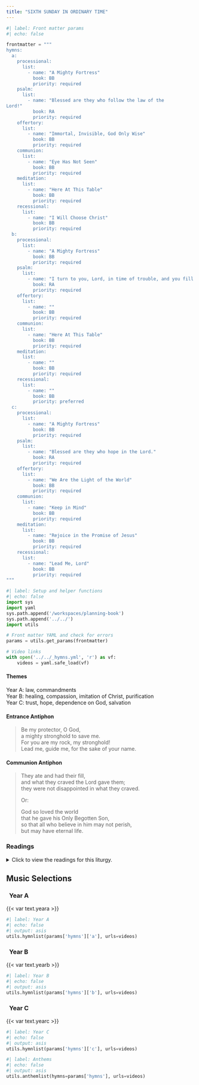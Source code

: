 ```yaml
---
title: "SIXTH SUNDAY IN ORDINARY TIME"
---
```


```python
#| label: Front matter params
#| echo: false

frontmatter = """
hymns:
  a:
    processional:
      list:
        - name: "A Mighty Fortress"
          book: BB
          priority: required
    psalm:
      list:
        - name: "Blessed are they who follow the law of the
Lord!"
          book: RA
          priority: required
    offertory:
      list:
        - name: "Immortal, Invisible, God Only Wise"
          book: BB
          priority: required
    communion:
      list:
        - name: "Eye Has Not Seen"
          book: BB
          priority: required
    meditation:
      list:
        - name: "Here At This Table"
          book: BB
          priority: required
    recessional:
      list:
        - name: "I Will Choose Christ"
          book: BB
          priority: required
  b:
    processional:
      list:
        - name: "A Mighty Fortress"
          book: BB
          priority: required
    psalm:
      list:
        - name: "I turn to you, Lord, in time of trouble, and you fill me with the joy of salvation."
          book: RA
          priority: required
    offertory:
      list:
        - name: ""
          book: BB
          priority: required
    communion:
      list:
        - name: "Here At This Table"
          book: BB
          priority: required
    meditation:
      list:
        - name: ""
          book: BB
          priority: required
    recessional:
      list:
        - name: ""
          book: BB
          priority: preferred
  c:
    processional:
      list:
        - name: "A Mighty Fortress"
          book: BB
          priority: required
    psalm:
      list:
        - name: "Blessed are they who hope in the Lord."
          book: RA
          priority: required
    offertory:
      list:
        - name: "We Are the Light of the World"
          book: BB
          priority: required
    communion:
      list:
        - name: "Keep in Mind"
          book: BB
          priority: required
    meditation:
      list:
        - name: "Rejoice in the Promise of Jesus"
          book: BB
          priority: required
    recessional:
      list:
        - name: "Lead Me, Lord"
          book: BB
          priority: required
"""
```

```python
#| label: Setup and helper functions
#| echo: false
import sys
import yaml
sys.path.append('/workspaces/planning-book')
sys.path.append('../../')
import utils

# Front matter YAML and check for errors
params = utils.get_params(frontmatter)

# Video links
with open('../../_hymns.yml', 'r') as vf:
    videos = yaml.safe_load(vf)
```

:::  {.red}
#### **Themes**
:::

[Year A:]{.red} law, commandments  
[Year B:]{.red} healing, compassion, imitation of Christ, purification  
[Year C:]{.red} trust, hope, dependence on God, salvation

:::  {.red}
#### **Entrance Antiphon**
:::

> Be my protector, O God,  
> a mighty stronghold to save me.  
> For you are my rock, my stronghold!  
> Lead me, guide me, for the sake of your name.  

:::  {.red}
#### **Communion Antiphon**
:::

> They ate and had their fill,  
> and what they craved the Lord gave them;  
> they were not disappointed in what they craved.  
> 
> [Or:]{.red}
> 
> God so loved the world  
> that he gave his Only Begotten Son,  
> so that all who believe in him may not perish,  
> but may have eternal life.  

:::: {.content-visible when-format="html"}
::: {.red}
### Readings
:::

<details>
  <summary>Click to view the readings for this liturgy.</summary>

::: {.red}
### &nbsp; Year A

#### First Reading [Sirach 15:15-20]{style="float:right" .small}
:::

If you choose you can keep the commandments, they will save you;  
if you trust in God, you too shall live;  
he has set before you fire and water  
to whichever you choose, stretch forth your hand.  
Before man are life and death, good and evil,  
whichever he chooses shall be given him.  
Immense is the wisdom of the Lord;  
he is mighty in power, and all-seeing.  
The eyes of God are on those who fear him;  
he understands man's every deed.  
No one does he command to act unjustly,  
to none does he give license to sin.  

***

::: {.red}
#### Responsorial Psalm [Psalm 119:1-2, 4-5, 17-18, 33-34]{style="float:right" .small}
:::

**[℟.]{.red}** **Blessed are they who follow the law of the Lord!**  

Blessed are they whose way is blameless,  
who walk in the law of the LORD.  
Blessed are they who observe his decrees,  
who seek him with all their heart. **[℟.]{.red}**  

You have commanded that your precepts  
be diligently kept.  
Oh, that I might be firm in the ways  
of keeping your statutes! **[℟.]{.red}**  

Be good to your servant, that I may live  
and keep your words.  
Open my eyes, that I may consider  
the wonders of your law. **[℟.]{.red}**  

Instruct me, O LORD, in the way of your statutes,  
that I may exactly observe them.  
Give me discernment, that I may observe your law  
and keep it with all my heart. **[℟.]{.red}**  

***

::: {.red}
#### Second Reading [1 Corinthians 2:6-10]{style="float:right" .small}
:::

Brothers and sisters:  
We speak a wisdom to those who are mature,  
not a wisdom of this age,  
nor of the rulers of this age who are passing away.  
Rather, we speak God's wisdom, mysterious, hidden,  
which God predetermined before the ages for our glory,  
and which none of the rulers of this age knew;  
for, if they had known it,  
they would not have crucified the Lord of glory.  
But as it is written:  
*What eye has not seen, and ear has not heard,*  
*and what has not entered the human heart,*  
*what God has prepared for those who love him,*  
this God has revealed to us through the Spirit.

For the Spirit scrutinizes everything, even the depths of God.

***

::: {.red}
#### Alleluia [cf. Matthew 11:25]{style="float:right" .small}
:::

**[℟.]{.red}** **Alleluia, alleluia.**  
Blessed are you, Father, Lord of heaven and earth;  
you have revealed to little ones the mysteries of the kingdom. **[℟.]{.red}**

***

::: {.red}
#### Gospel [Matthew 5:17-37 or Matthew 5:20-22a, 27-28, 33-34a, 37]{style="float:right" .small}
:::

Jesus said to his disciples:  
"Do not think that I have come to abolish the law or the prophets.  
I have come not to abolish but to fulfill.  
Amen, I say to you, until heaven and earth pass away,  
not the smallest letter or the smallest part of a letter  
will pass from the law,  
until all things have taken place.  
Therefore, whoever breaks one of the least of these commandments  
and teaches others to do so  
will be called least in the kingdom of heaven.  
But whoever obeys and teaches these commandments  
will be called greatest in the kingdom of heaven.  
I tell you, unless your righteousness surpasses  
that of the scribes and Pharisees,  
you will not enter the kingdom of heaven.  

"You have heard that it was said to your ancestors,  
*You shall not kill; and whoever kills will be liable to judgment.*  
But I say to you,  
whoever is angry with his brother  
will be liable to judgment;  
and whoever says to his brother, 'Raqa,'  
will be answerable to the Sanhedrin;  
and whoever says, 'You fool,'  
will be liable to fiery Gehenna.  
Therefore, if you bring your gift to the altar,  
and there recall that your brother  
has anything against you,  
leave your gift there at the altar,  
go first and be reconciled with your brother,  
and then come and offer your gift.  
Settle with your opponent quickly while on the way to court.  
Otherwise your opponent will hand you over to the judge,  
and the judge will hand you over to the guard,  
and you will be thrown into prison.  
Amen, I say to you,  
you will not be released until you have paid the last penny.

"You have heard that it was said,  
*You shall not commit adultery.*  
But I say to you,  
everyone who looks at a woman with lust  
has already committed adultery with her in his heart.  
If your right eye causes you to sin,  
tear it out and throw it away.  
It is better for you to lose one of your members  
than to have your whole body thrown into Gehenna.  
And if your right hand causes you to sin,  
cut it off and throw it away.  
It is better for you to lose one of your members  
than to have your whole body go into Gehenna.

"It was also said,  
*Whoever divorces his wife must give her a bill of divorce.*  
But I say to you,  
whoever divorces his wife -  unless the marriage is unlawful -  
causes her to commit adultery,  
and whoever marries a divorced woman commits adultery.  

"Again you have heard that it was said to your ancestors,  
*Do not take a false oath,*  
*but make good to the Lord all that you vow.*  
But I say to you, do not swear at all;  
not by heaven, for it is God's throne;  
nor by the earth, for it is his footstool;  
nor by Jerusalem, for it is the city of the great King.  
Do not swear by your head,  
for you cannot make a single hair white or black.  
Let your 'Yes' mean 'Yes,' and your 'No' mean 'No.'  
Anything more is from the evil one."  

[Or:]{.red}

Jesus said to his disciples:  
"I tell you, unless your righteousness surpasses  
that of the scribes and Pharisees,  
you will not enter the kingdom of heaven.

"You have heard that it was said to your ancestors,  
*You shall not kill; and whoever kills will be liable to judgment.*  
But I say to you,  
whoever is angry with his brother  
will be liable to judgment.

"You have heard that it was said,  
*You shall not commit adultery.*  
But I say to you,  
everyone who looks at a woman with lust  
has already committed adultery with her in his heart.  

"Again you have heard that it was said to your ancestors,  
*Do not take a false oath,*  
*but make good to the Lord all that you vow.*  
But I say to you, do not swear at all.  
Let your 'Yes' mean 'Yes,'and your 'No' mean 'No.'  
Anything more is from the evil one."

::: {.centered}
{{< var symbols.cross >}} &nbsp; {{< var symbols.cross >}} &nbsp; {{< var symbols.cross >}}
:::

::: {.red}
### &nbsp; Year B

#### First Reading [Leviticus 13:1-2, 44-46]{style="float:right" .small}
:::

The LORD said to Moses and Aaron,  
“If someone has on his skin a scab or pustule or blotch. 
which appears to be the sore of leprosy,  
he shall be brought to Aaron, the priest,  
or to one of the priests among his descendants.  
If the man is leprous and unclean,  
the priest shall declare him unclean  
by reason of the sore on his head.

“The one who bears the sore of leprosy  
shall keep his garments rent and his head bare,  
and shall muffle his beard;  
he shall cry out, ‘Unclean, unclean!’  
As long as the sore is on him he shall declare himself unclean,  
since he is in fact unclean.  
He shall dwell apart, making his abode outside the camp.”

***

::: {.red}
#### Responsorial Psalm [Psalm 32:1-2, 5, 11]{style="float:right" .small}
:::

**[℟.]{.red}** **I turn to you, Lord, in time of trouble, and you fill me with the joy of salvation.**  

Blessed is he whose fault is taken away,  
&emsp; whose sin is covered.  
Blessed the man to whom the LORD imputes not guilt,  
&emsp; in whose spirit there is no guile. **[℟.]{.red}**  

Then I acknowledged my sin to you,  
&emsp; my guilt I covered not.  
I said, “I confess my faults to the LORD,”  
&emsp; and you took away the guilt of my sin. **[℟.]{.red}**  

Be glad in the LORD and rejoice, you just;  
&emsp; exult, all you upright of heart. **[℟.]{.red}**  

***

::: {.red}
#### Second Reading [1 Corinthians 10:31—11:1]{style="float:right" .small}
:::

Brothers and sisters,  
Whether you eat or drink, or whatever you do,  
do everything for the glory of God.  
Avoid giving offense, whether to the Jews or Greeks or  
the church of God,  
just as I try to please everyone in every way,  
not seeking my own benefit but that of the many,  
that they may be saved.  
Be imitators of me, as I am of Christ.

***

::: {.red}
#### Alleluia [Luke 7:16]{style="float:right" .small}
:::

**[℟.]{.red}** **Alleluia, alleluia.**  
A great prophet has arisen in our midst,  
God has visited his people. **[℟.]{.red}**  

***

::: {.red}
#### Gospel [Mark 1:40-45]{style="float:right" .small}
:::

A leper came to Jesus and kneeling down begged him and said,  
“If you wish, you can make me clean.”  
Moved with pity, he stretched out his hand,  
touched him, and said to him,  
“I do will it. Be made clean.”  
The leprosy left him immediately, and he was made clean.  
Then, warning him sternly, he dismissed him at once. 

He said to him, “See that you tell no one anything,  
but go, show yourself to the priest  
and offer for your cleansing what Moses prescribed;  
that will be proof for them.”

The man went away and began to publicize the whole matter.  
He spread the report abroad  
so that it was impossible for Jesus to enter a town openly.  
He remained outside in deserted places,  
and people kept coming to him from everywhere.

::: {.centered}
{{< var symbols.cross >}} &nbsp; {{< var symbols.cross >}} &nbsp; {{< var symbols.cross >}}
:::

::: {.red}
### &nbsp; Year C

#### First Reading [Jeremiah 17:5-8]{style="float:right" .small}
:::

Thus says the LORD:  
&emsp; Cursed is the one who trusts in human beings,  
&emsp; &emsp; who seeks his strength in flesh,  
&emsp; &emsp; whose heart turns away from the LORD.  
&emsp; He is like a barren bush in the desert  
&emsp; &emsp; that enjoys no change of season,  
&emsp; but stands in a lava waste,  
&emsp; &emsp; a salt and empty earth.  
&emsp; Blessed is the one who trusts in the LORD,  
&emsp; &emsp; whose hope is the LORD.  
&emsp; He is like a tree planted beside the waters  
&emsp; &emsp; that stretches out its roots to the stream:  
&emsp; it fears not the heat when it comes;  
&emsp; &emsp; its leaves stay green;  
&emsp; in the year of drought it shows no distress,  
&emsp; &emsp; but still bears fruit.  

***

::: {.red}
#### Responsorial Psalm [Psalm 1:1-2, 3, 4, 6]{style="float:right" .small}
:::

**[℟.]{.red}** **Blessed are they who hope in the Lord.**  

Blessed the man who follows not  
&emsp; the counsel of the wicked,  
nor walks in the way of sinners,  
&emsp; nor sits in the company of the insolent,  
but delights in the law of the LORD  
&emsp; and meditates on his law day and night. **[℟.]{.red}**  

He is like a tree  
&emsp; planted near running water,  
that yields its fruit in due season,  
&emsp; and whose leaves never fade.  
Whatever he does, prospers. **[℟.]{.red}**  

Not so the wicked, not so;  
&emsp; they are like chaff which the wind drives away.  
For the LORD watches over the way of the just,  
&emsp; but the way of the wicked vanishes. **[℟.]{.red}**  

***

::: {.red}
#### Second Reading [1 Corinthians 15:12, 16-20]{style="float:right" .small}
:::

Brothers and sisters:  
If Christ is preached as raised from the dead,  
how can some among you say there is no resurrection of the dead?  
If the dead are not raised, neither has Christ been raised,  
and if Christ has not been raised, your faith is vain;  
you are still in your sins.  
Then those who have fallen asleep in Christ have perished.  
If for this life only we have hoped in Christ,  
we are the most pitiable people of all.  

But now Christ has been raised from the dead,  
the firstfruits of those who have fallen asleep.

***

::: {.red}
#### Alleluia [Luke 6:23ab]{style="float:right" .small}
:::

**[℟.]{.red}** **Alleluia, alleluia.**  
Rejoice and be glad;  
your reward will be great in heaven. **[℟.]{.red}** 

***

::: {.red}
#### Gospel [Luke 6:17, 20-26]{style="float:right" .small}
:::

Jesus came down with the Twelve  
and stood on a stretch of level ground  
with a great crowd of his disciples  
and a large number of the people  
from all Judea and Jerusalem  
and the coastal region of Tyre and Sidon.  
And raising his eyes toward his disciples he said:  
&emsp; “Blessed are you who are poor,  
&emsp; &emsp; for the kingdom of God is yours.  
&emsp; Blessed are you who are now hungry,  
&emsp; &emsp; for you will be satisfied.  
&emsp; Blessed are you who are now weeping,  
&emsp; &emsp; for you will laugh.  
&emsp; Blessed are you when people hate you,  
&emsp; &emsp; and when they exclude and insult you,  
&emsp; &emsp; and denounce your name as evil  
&emsp; &emsp; on account of the Son of Man.  
Rejoice and leap for joy on that day!  
Behold, your reward will be great in heaven.  
For their ancestors treated the prophets in the same way.  
&emsp; But woe to you who are rich,  
&emsp; &emsp; for you have received your consolation.  
&emsp; Woe to you who are filled now,  
&emsp; &emsp; for you will be hungry.  
&emsp; Woe to you who laugh now,  
&emsp; &emsp; for you will grieve and weep.  
&emsp; Woe to you when all speak well of you,  
&emsp; &emsp; for their ancestors treated the false prophets in this way.”

::: {.centered}
{{< var symbols.cross >}} &nbsp; {{< var symbols.cross >}} &nbsp; {{< var symbols.cross >}}
:::

</details>
::::

::: {.red}
## Music Selections
:::

::: {.titlered}
### &nbsp; Year A
:::
{{< var text.yeara >}}

```python
#| label: Year A
#| echo: false
#| output: asis
utils.hymnlist(params['hymns']['a'], urls=videos)
```

::: {.titlered}
### &nbsp; Year B
:::
{{< var text.yearb >}}

```python
#| label: Year B
#| echo: false
#| output: asis
utils.hymnlist(params['hymns']['b'], urls=videos)
```

::: {.titlered}
### &nbsp; Year C
:::
{{< var text.yearc >}}

```python
#| label: Year C
#| echo: false
#| output: asis
utils.hymnlist(params['hymns']['c'], urls=videos)
```


```python
#| label: Anthems
#| echo: false
#| output: asis
utils.anthemlist(hymns=params['hymns'], urls=videos)
```
